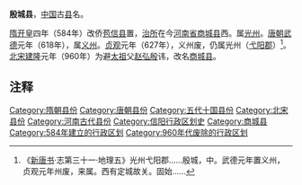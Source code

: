 '''殷城县'''，[[中国|中国]]古[[县|县]]名。

[[隋朝|隋]][[开皇|开皇]]四年（584年）改侨[[苞信县|苞信县]]置，[[治所|治所]]在今[[河南省|河南省]][[商城县|商城县]]西。属[[光州|光州]]。[[唐朝|唐朝]][[武德|武德]]元年（618年），属[[义州_(隋朝)|义州]]。[[貞觀_(唐朝)|贞观]]元年（627年），义州废，仍属光州（[[弋阳郡|弋阳郡]]）<ref>《[[新唐书|新唐书]]·志第三十一·地理五》光州弋阳郡......殷城，中。武德元年置义州，贞观元年州废，来属。西有定城故关。固始......</ref>。[[北宋|北宋]][[建隆|建隆]]元年（960年）为避[[宋太祖|太祖]]父[[赵弘殷|赵弘殷]]讳，改名[[商城县|商城县]]。 

== 注释 ==

{{Reflist|2}}

{{河南行政区划小作品}}
[[Category:隋朝县份|Category:隋朝县份]]
[[Category:唐朝县份|Category:唐朝县份]]
[[Category:五代十国县份|Category:五代十国县份]]
[[Category:北宋县份|Category:北宋县份]]
[[Category:河南古代县份|Category:河南古代县份]]
[[Category:信阳行政区划史|Category:信阳行政区划史]]
[[Category:商城县|Category:商城县]]
[[Category:584年建立的行政区划|Category:584年建立的行政区划]]
[[Category:960年代废除的行政区划|Category:960年代废除的行政区划]]